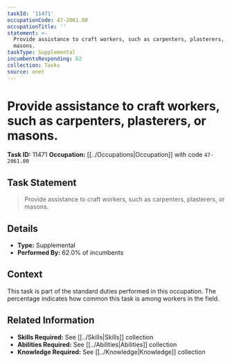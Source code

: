 ```yaml
---
taskId: '11471'
occupationCode: 47-2061.00
occupationTitle: ''
statement: >-
  Provide assistance to craft workers, such as carpenters, plasterers, or
  masons.
taskType: Supplemental
incumbentsResponding: 62
collection: Tasks
source: onet
---
```

# Provide assistance to craft workers, such as carpenters, plasterers, or masons.

**Task ID:** 11471
**Occupation:** [[../Occupations|Occupation]] with code `47-2061.00`

## Task Statement

> Provide assistance to craft workers, such as carpenters, plasterers, or masons.

## Details

- **Type:** Supplemental
- **Performed By:** 62.0% of incumbents

## Context

This task is part of the standard duties performed in this occupation. The percentage indicates how common this task is among workers in the field.

## Related Information

- **Skills Required:** See [[../Skills|Skills]] collection
- **Abilities Required:** See [[../Abilities|Abilities]] collection
- **Knowledge Required:** See [[../Knowledge|Knowledge]] collection
